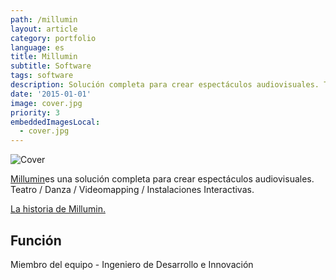 ```yaml
---
path: /millumin
layout: article
category: portfolio
language: es
title: Millumin
subtitle: Software
tags: software
description: Solución completa para crear espectáculos audiovisuales. Teatro, Danza, Videomapping, Instalaciones Interactivas
date: '2015-01-01'
image: cover.jpg
priority: 3
embeddedImagesLocal:
  - cover.jpg
---
```


![Cover](cover.jpg)


[Millumin](https://www.millumin.com/)es una solución completa para crear espectáculos audiovisuales. Teatro / Danza / Videomapping / Instalaciones Interactivas.


[La historia de Millumin.](https://www.millumin.com/story/)


## Función

Miembro del equipo - Ingeniero de Desarrollo e Innovación
